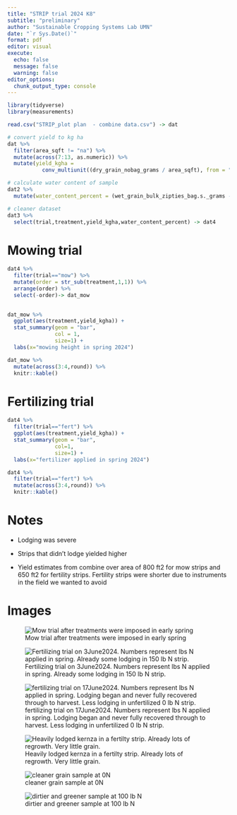 ```yaml
---
title: "STRIP trial 2024 K8"
subtitle: "preliminary"
author: "Sustainable Cropping Systems Lab UMN"
date: "`r Sys.Date()`"
format: pdf
editor: visual
execute:
  echo: false
  message: false
  warning: false
editor_options: 
  chunk_output_type: console
---
```


```r
library(tidyverse)
library(measurements)

```

```r
read.csv("STRIP_plot plan  - combine data.csv") -> dat

# convert yield to kg ha
dat %>%
  filter(area_sqft != "na") %>%
  mutate(across(7:13, as.numeric)) %>%
  mutate(yield_kgha =
           conv_multiunit((dry_grain_nobag_grams / area_sqft), from = "g / ft2", "kg / hectare")) -> dat2

# calculate water content of sample
dat2 %>% 
  mutate(water_content_percent = (wet_grain_bulk_zipties_bag.s._grams - dry_grain_bulk_zipties_bag.s._grams)/wet_grain_bulk_zipties_bag.s._grams*100) -> dat3

# cleaner dataset
dat3 %>% 
  select(trial,treatment,yield_kgha,water_content_percent) -> dat4

```

# Mowing trial

```r
dat4 %>% 
  filter(trial=="mow") %>% 
  mutate(order = str_sub(treatment,1,1)) %>% 
  arrange(order) %>% 
  select(-order)-> dat_mow
  
```

```r
dat_mow %>% 
  ggplot(aes(treatment,yield_kgha)) +
  stat_summary(geom = "bar",
               col = 1,
               size=1) +
  labs(x="mowing height in spring 2024")
```

```r
dat_mow %>% 
  mutate(across(3:4,round)) %>% 
  knitr::kable()
```

# Fertilizing trial

```r
dat4 %>% 
  filter(trial=="fert") %>% 
  ggplot(aes(treatment,yield_kgha)) +
  stat_summary(geom = "bar",
               col=1,
               size=1) +
  labs(x="fertilizer applied in spring 2024")

```

```r
dat4 %>% 
  filter(trial=="fert") %>% 
  mutate(across(3:4,round)) %>% 
  knitr::kable()
```

# Notes

-   Lodging was severe

-   Strips that didn't lodge yielded higher

-   Yield estimates from combine over area of 800 ft2 for mow strips and 650 ft2 for fertility strips. Fertility strips were shorter due to instruments in the field we wanted to avoid

# Images

![Mow trial after treatments were imposed in early spring](images/Screenshot%202024-08-27%20120058.png)

![Fertilizing trial on 3June2024. Numbers represent lbs N applied in spring. Already some lodging in 150 lb N strip.](images/IMG_5355-01.JPEG)

![fertilizing trial on 17June2024. Numbers represent lbs N applied in spring. Lodging began and never fully recovered through to harvest. Less lodging in unfertilized 0 lb N strip.](images/IMG_5354-01.JPEG)

![Heavily lodged kernza in a fertilty strip. Already lots of regrowth. Very little grain.](images/IMG_6835.JPEG){fig-align="center"}

![cleaner grain sample at 0N](images/IMG_6998.JPG)

![dirtier and greener sample at 100 lb N](images/IMG_7001.JPG)
